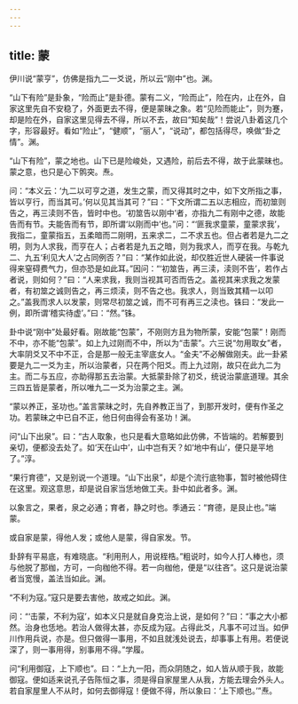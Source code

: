 ```yaml
---
---
---
```

title: 蒙
---







伊川说“蒙亨”，仿佛是指九二一爻说，所以云“刚中”也。渊。

“山下有险”是卦象，“险而止”是卦德。蒙有二义，“险而止”，险在内，止在外，自家这里先自不安稳了，外面更去不得，便是蒙昧之象。若“见险而能止”，则为蹇，却是险在外，自家这里见得去不得，所以不去，故曰“知矣哉”！尝说八卦着这几个字，形容最好。看如“险止”，“健顺”，“丽人”，“说动”，都包括得尽，唤做“卦之情”。渊。

“山下有险”，蒙之地也。山下已是险峻处，又遇险，前后去不得，故于此蒙昧也。蒙之意，也只是心下鹘突。焘。

问：“本义云：‘九二以可亨之道，发生之蒙，而又得其时之中，如下文所指之事，皆以亨行，而当其可。’何以见其当其可？”曰：“下文所谓二五以志相应，而初筮则告之，再三渎则不告，皆时中也。‘初筮告以刚中’者，亦指九二有刚中之德，故能告而有节。夫能告而有节，即所谓‘以刚而中’也。”问：“‘匪我求童蒙，童蒙求我’，我指二，童蒙指五，五柔暗而二刚明，五来求二，二不求五也。但占者若是九二之明，则为人求我，而亨在人；占者若是九五之暗，则为我求人，而亨在我。与乾九二、九五‘利见大人’之占同例否？”曰：“某作如此说，却仅胜近世人硬装一件事说得来窒碍费气力，但亦恐是如此耳。”因问：“‘初筮告，再三渎，渎则不告’，若作占者说，则如何？”曰：“人来求我，我则当视其可否而告之。盖视其来求我之发蒙者，有初筮之诚则告之，再三烦渎，则不告之也。我求人，则当致其精一以叩之。”盖我而求人以发蒙，则常尽初筮之诚，而不可有再三之渎也。铢曰：“发此一例，即所谓‘稽实待虚’。”曰：“然。”铢。

卦中说“刚中”处最好看。刚故能“包蒙”，不刚则方且为物所蒙，安能“包蒙”！刚而不中，亦不能“包蒙”。如上九过刚而不中，所以为“击蒙”。六三说“勿用取女”者，大率阴爻又不中不正，合是那一般无主宰底女人。“金夫”不必解做刚夫。此一卦紧要是九二一爻为主，所以治蒙者，只在两个阳爻。而上九过刚，故只在此九二为主。而二与五应，亦助得那五去治蒙。大抵蒙卦除了初爻，统说治蒙底道理。其余三四五皆是蒙者，所以唯九二一爻为治蒙之主。渊。

“蒙以养正，圣功也。”盖言蒙昧之时，先自养教正当了，到那开发时，便有作圣之功。若蒙昧之中已自不正，他日何由得会有圣功！渊。

问“山下出泉”。曰：“古人取象，也只是看大意略如此仿佛，不皆端的。若解要到亲切，便都没去处了。如‘天在山中’，山中岂有天？如‘地中有山’，便只是平地了。”淳。

“果行育德”，又是别说一个道理。“山下出泉”，却是个流行底物事，暂时被他碍住在这里。观这意思，却是说自家当恁地做工夫。卦中如此者多。渊。

以象言之，果者，泉之必通；育者，静之时也。季通云：“育德，是艮止也。”端蒙。

或自家是蒙，得他人发；或他人是蒙，得自家发。节。

卦辞有平易底，有难晓底。“利用刑人，用说桎梏。”粗说时，如今人打人棒也，须与他脱了那枷，方可，一向枷他不得。若一向枷他，便是“以往吝”。这只是说治蒙者当宽慢，盖法当如此。渊。

“不利为寇。”寇只是要去害他，故戒之如此。渊。

问：“‘击蒙，不利为寇’，如本义只是就自身克治上说，是如何？”曰：“事之大小都然。治身也恁地。若治人做得太甚，亦反成为寇。占得此爻，凡事不可过当。如伊川作用兵说，亦是。但只做得一事用，不如且就浅处说去，却事事上有用。若便说深了，则一事用得，别事用不得。”学履。

问“利用御寇，上下顺也”。曰：“上九一阳，而众阴随之，如人皆从顺于我，故能御寇。便如适来说孔子告陈恒之事，须是得自家屋里人从我，方能去理会外头人。若自家屋里人不从时，如何去御得寇！便做不得，所以象曰：‘上下顺也。’”焘。